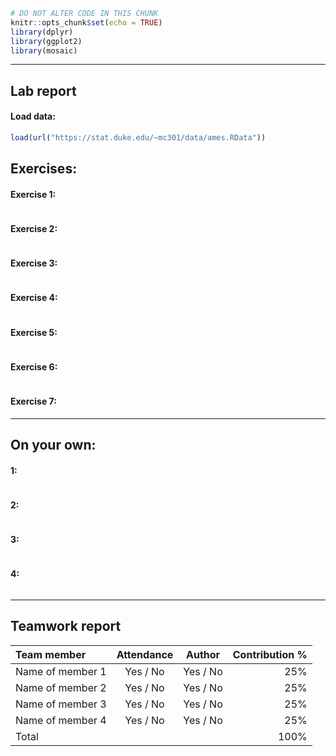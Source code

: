 ```r
# DO NOT ALTER CODE IN THIS CHUNK
knitr::opts_chunk$set(echo = TRUE)
library(dplyr)
library(ggplot2)
library(mosaic)
```

* * *

## Lab report

#### Load data:
```r
load(url("https://stat.duke.edu/~mc301/data/ames.RData"))
```

## Exercises:

#### Exercise 1: 

```r

```

#### Exercise 2: 


```r

```


#### Exercise 3: 


```r

```


#### Exercise 4: 


```r

```


#### Exercise 5: 

```r

```

#### Exercise 6:

```r

```

#### Exercise 7: 

* * *

## On your own:

#### 1: 


```r

```


#### 2: 


```r

```


#### 3: 

```r

```

#### 4: 

```r

```


* * *

## Teamwork report

<!--
For each team member, write their name, whether they attended the lab session, 
whether they were the author for this week, and their contribution to the lab 
report (as a percentage). The percentages should add up to 100.
-->

| Team member             | Attendance | Author   | Contribution % |
|:------------------------|:----------:|:--------:|---------------:|
| Name of member 1        | Yes / No   | Yes / No | 25%            |
| Name of member 2        | Yes / No   | Yes / No | 25%            |
| Name of member 3        | Yes / No   | Yes / No | 25%            |
| Name of member 4        | Yes / No   | Yes / No | 25%            |
| Total                   |            |          | 100%           |